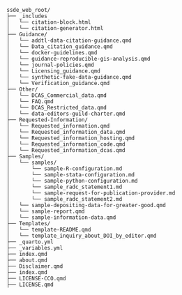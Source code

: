```
ssde_web_root/
├── _includes
│   └── citation-block.html
│   └── citation-generator.html
├── Guidance/
│   └── addtl-data-citation-guidance.qmd
│   └── Data_citation_guidance.qmd
│   └── docker-guidelines.qmd
│   └── guidance-reproducible-gis-analysis.qmd
│   └── journal-policies.qmd
│   └── Licensing_guidance.qmd
│   └── synthetic-fake-data-guidance.qmd
│   └── Verification_guidance.qmd
├── Other/
│   └── DCAS_Commercial_data.qmd       
│   └── FAQ.qmd
│   └── DCAS_Restricted_data.qmd       
│   └── data-editors-guild-charter.qmd
├── Requested-Information/
│   └── Requested_information.qmd
│   └── Requested_information_data.qmd    
│   └── Requested_information_hosting.qmd
│   └── Requested_information_code.qmd    
│   └── Requested_information_dcas.qmd
├── Samples/
│   └── samples/
│       └── sample-R-configuration.md                  
│       └── sample-stata-configuration.md
│       └── sample-python-configuration.md             
│       └── sample_radc_statement1.md
│       └── sample-request-for-publication-provider.md 
│       └── sample_radc_statement2.md
│   └── sample-depositing-data-for-greater-good.qmd 
│   └── sample-report.qmd
│   └── sample-information-data.qmd
├── Templates/
│   └── template-README.qmd                      
│   └── template_inquiry_about_DOI_by_editor.qmd
├── _quarto.yml
├── _variables.yml
├── index.qmd
├── about.qmd
├── Disclaimer.qmd
├── index.qmd
├── LICENSE-CCO.qmd
├── LICENSE.qmd
```